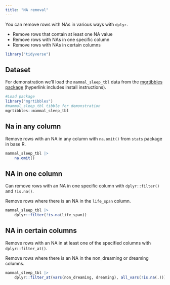 ```yaml
---
title: "NA removal"
---
```


You can remove rows with NAs in various ways with `dplyr`.

- Remove rows that contain at least one NA value
- Remove rows with NAs in one specific column
- Remove rows with NAs in certain columns

```r
library("tidyverse")
```

## Dataset

For demonstration we'll load the `mammal_sleep_tbl` data from the [mgrtibbles package](/datasets/mgrtibbles.qmd) (hyperlink includes install instructions).

```r
#Load package
library("mgrtibbles")
#mammal_sleep_tbl tibble for demonstration
mgrtibbles::mammal_sleep_tbl
```

## Na in any column

Remove rows with an NA in any column with `na.omit()` from `stats` package in base R.

```r
mammal_sleep_tbl |>
    na.omit()
```

## NA in one column

Can remove rows with an NA in one specific column with `dplyr::filter()` and `!is.na()`.

Remove rows where there is an NA in the `life_span` column.

```r
mammal_sleep_tbl |>
    dplyr::filter(!is.na(life_span))
```

## NA in certain columns

Remove rows with an NA in at least one of the specified columns with `dplyr::filter_at()`.

Remove rows where there is an NA in the non_dreaming or dreaming columns.

```r
mammal_sleep_tbl |>
    dplyr::filter_at(vars(non_dreaming, dreaming), all_vars(!is.na(.)))
```

